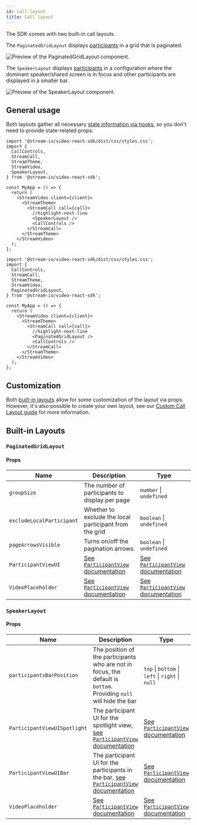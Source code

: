 ```yaml
---
id: call-layout
title: Call layout
---
```


The SDK comes with two built-in call layouts.

The `PaginatedGridLayout` displays [participants](../../../ui-components/core/participant-view) in a grid that is paginated.

![Preview of the PaginatedGridLayout component.](../../assets/03-ui-components/paginated-grid.png)

The `SpeakerLayout` displays [participants](../../../ui-components/core/participant-view) in a configuration where the dominant speaker/shared screen is in focus and other participants are displayed in a smaller bar.

![Preview of the SpeakerLayout component.](../../assets/03-ui-components/speaker-view.png)

## General usage

Both layouts gather all necessary [state information via hooks](../../../guides/call-and-participant-state), so you don't need to provide state-related props:

```tsx
import '@stream-io/video-react-sdk/dist/css/styles.css';
import {
  CallControls,
  StreamCall,
  StreamTheme,
  StreamVideo,
  SpeakerLayout,
} from '@stream-io/video-react-sdk';

const MyApp = () => {
  return (
    <StreamVideo client={client}>
      <StreamTheme>
        <StreamCall call={call}>
          //highlight-next-line
          <SpeakerLayout />
          <CallControls />
        </StreamCall>
      </StreamTheme>
    </StreamVideo>
  );
};
```

```tsx
import '@stream-io/video-react-sdk/dist/css/styles.css';
import {
  CallControls,
  StreamCall,
  StreamTheme,
  StreamVideo,
  PaginatedGridLayout,
} from '@stream-io/video-react-sdk';

const MyApp = () => {
  return (
    <StreamVideo client={client}>
      <StreamTheme>
        <StreamCall call={call}>
          //highlight-next-line
          <PaginatedGridLayout />
          <CallControls />
        </StreamCall>
      </StreamTheme>
    </StreamVideo>
  );
};
```

## Customization

Both [built-in layouts](#built-in-layouts) allow for some customization of the layout via props. However, it's also possible to create your own layout, see our [Custom Call Layout guide](../../../ui-cookbook/custom-call-layout) for more information.

## Built-in Layouts

### `PaginatedGridLayout`

#### Props

| Name                      | Description                                                                                            | Type                                                                                                   |
| ------------------------- | ------------------------------------------------------------------------------------------------------ | ------------------------------------------------------------------------------------------------------ |
| `groupSize`               | The number of participants to display per page                                                         | `number` \| `undefined`                                                                                |
| `excludeLocalParticipant` | Whether to exclude the local participant from the grid                                                 | `boolean` \| `undefined`                                                                               |
| `pageArrowsVisible`       | Turns on/off the pagination arrows                                                                     | `boolean` \| `undefined`                                                                               |
| `ParticipantViewUI`       | [See `ParticipantView` documentation](../../../ui-components/core/participant-view/#participantviewui) | [See `ParticipantView` documentation](../../../ui-components/core/participant-view/#participantviewui) |
| `VideoPlaceholder`        | [See `ParticipantView` documentation](../../../ui-components/core/participant-view/#videoplaceholder)  | [See `ParticipantView` documentation](../../../ui-components/core/participant-view/#videoplaceholder)  |

### `SpeakerLayout`

#### Props

| Name                         | Description                                                                                                                                                | Type                                                                                                   |
| ---------------------------- | ---------------------------------------------------------------------------------------------------------------------------------------------------------- | ------------------------------------------------------------------------------------------------------ |
| `participantsBarPosition`    | The position of the participants who are not in focus, the default is `bottom`. Providing `null` will hide the bar                                         | `top` \| `bottom` \| `left` \| `right` \| `null`                                                       |
| `ParticipantViewUISpotlight` | The participant UI for the spotlight view, [see `ParticipantView` documentation](../../../ui-components/core/participant-view/#participantviewui)          | [See `ParticipantView` documentation](../../../ui-components/core/participant-view/#participantviewui) |
| `ParticipantViewUIBar`       | The participant UI for the participants in the bar, [see `ParticipantView` documentation](../../../ui-components/core/participant-view/#participantviewui) | [See `ParticipantView` documentation](../../../ui-components/core/participant-view/#participantviewui) |
| `VideoPlaceholder`           | [See `ParticipantView` documentation](../../../ui-components/core/participant-view/#videoplaceholder)                                                      | [See `ParticipantView` documentation](../../../ui-components/core/participant-view/#videoplaceholder)  |
